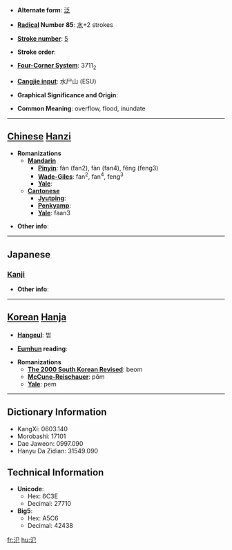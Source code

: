 * '''Alternate form''': [[泛]]

* '''[[Wiktionary:Chinese radical index| Radical]] Number 85''': [[Wiktionary:Chinese radical index 水|水]]+2 strokes

* '''[[Wiktionary:Chinese total strokes index|Stroke number]]''': [[Wiktionary:Chinese total strokes index 5|5]]

* '''Stroke order''': 

* '''[[Wiktionary:Chinese four corner index|Four-Corner System]]''': 3711<sub>2</sub>

* '''[[Wiktionary:Chinese Cangjie index|Cangjie input]]''': 水尸山 (ESU)

* '''Graphical Significance and Origin''': 

* '''Common Meaning''': overflow, flood, inundate

----

== [[Chinese]] [[Hanzi]] ==

* '''Romanizations'''
** '''[[Mandarin]]'''
*** '''[[Pinyin]]''': fán (fan2), fàn (fan4), fěng (feng3)
*** '''[[Wade-Giles]]''': fan<sup>2</sup>, fan<sup>4</sup>, feng<sup>3</sup>
*** '''[[Yale]]''': 
** '''[[Cantonese]]'''
*** '''[[Jyutping]]''':
*** '''[[Penkyamp]]''': 
*** '''[[Yale]]''': faan3

* '''Other info''': 

----

==Japanese==
===[[Kanji]]===
{{kanji|on readings=[[はん]] (han)|kun readings=[[ひろがる]] (hirogaru)}}

* '''Other info''':  

----

== [[Korean]] [[Hanja]] ==

* '''[[Hangeul]]''': 범

* '''[[Eumhun]] reading''': 

* '''Romanizations'''
** '''[[The 2000 South Korean Revised Romanization|The 2000 South Korean Revised]]''': beom
** '''[[McCune-Reischauer]]''': pŏm
** '''[[Yale]]''': pem

----

== Dictionary Information ==

* KangXi: 0603.140
* Morobashi: 17101
* Dae Jaweon: 0997.090
* Hanyu Da Zidian: 31549.090

== Technical Information ==

* '''Unicode''':
** Hex: 6C3E
** Decimal: 27710
* '''Big5''':
** Hex: A5C6
** Decimal: 42438

[[fr:氾]]
[[hu:氾]]